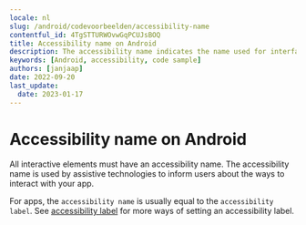 ```yaml
---
locale: nl
slug: /android/codevoorbeelden/accessibility-name
contentful_id: 4TgSTTURWOvwGqPCUJsBOQ
title: Accessibility name on Android
description: The accessibility name indicates the name used for interface elements by assistive technologies.
keywords: [Android, accessibility, code sample]
authors: [janjaap]
date: 2022-09-20
last_update:
  date: 2023-01-17
---
```


# Accessibility name on Android

All interactive elements must have an accessibility name. The accessibility name is used by assistive technologies to inform users about the ways to interact with your app.

For apps, the `accessibility name` is usually equal to the `accessibility label`. See [accessibility label](https://github.com/appt-org/accessibility-code-examples/blob/main/accessibility-label.md) for more ways of setting an accessibility label.

<CodeSample id="accessibility-name" locale="nl" platform="android"/>
